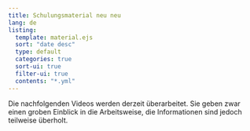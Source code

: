 ```yaml
---
title: Schulungsmaterial neu neu
lang: de
listing:
  template: material.ejs
  sort: "date desc"
  type: default
  categories: true
  sort-ui: true
  filter-ui: true
  contents: "*.yml"
---
```


::: {.callout-warning}
Die nachfolgenden Videos werden derzeit überarbeitet. Sie geben zwar einen groben Einblick in die Arbeitsweise, die Informationen sind jedoch teilweise überholt.
:::